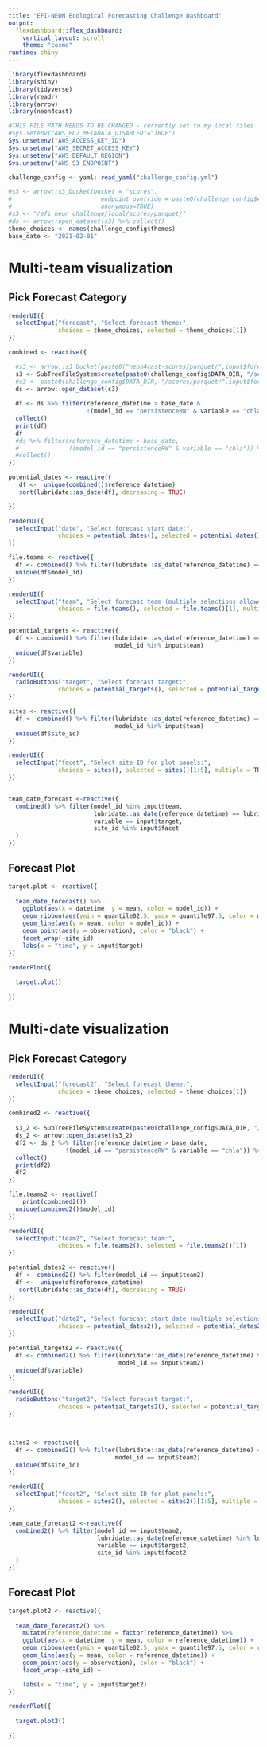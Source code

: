 ```yaml
---
title: "EFI-NEON Ecological Forecasting Challenge Dashboard"
output: 
  flexdashboard::flex_dashboard:
    vertical_layout: scroll
    theme: "cosmo"
runtime: shiny
---
```

```r
library(flexdashboard)
library(shiny)
library(tidyverse)
library(readr)
library(arrow)
library(neon4cast)

#THIS FILE PATH NEEDS TO BE CHANGED - currently set to my local files
#Sys.setenv("AWS_EC2_METADATA_DISABLED"="TRUE")
Sys.unsetenv("AWS_ACCESS_KEY_ID")
Sys.unsetenv("AWS_SECRET_ACCESS_KEY")
Sys.unsetenv("AWS_DEFAULT_REGION")
Sys.unsetenv("AWS_S3_ENDPOINT")

challenge_config <- yaml::read_yaml("challenge_config.yml")

#s3 <- arrow::s3_bucket(bucket = "scores",
#                         endpoint_override = paste0(challenge_config$AWS_DEFAULT_REGION,".",challenge_config$AWS_S3_ENDPOINT),
#                         anonymous=TRUE)
#s3 <- "/efi_neon_challenge/local/scores/parquet/"
#ds <- arrow::open_dataset(s3) %>% collect()
theme_choices <- names(challenge_config$themes)
base_date <- "2021-02-01"

```

Multi-team visualization
=======================================================================

Pick Forecast Category {.sidebar}
-----------------------------------------------------------------------

```r
renderUI({
  selectInput("forecast", "Select forecast theme:", 
              choices = theme_choices, selected = theme_choices[1])
})

combined <- reactive({

  #s3 <- arrow::s3_bucket(paste0("neon4cast-scores/parquet/",input$forecast) , endpoint_override=challenge_config$endpoint_override)
  s3 <- SubTreeFileSystem$create(paste0(challenge_config$DATA_DIR, "/scores/parquet/",input$forecast))
  #s3 <- paste0(challenge_config$DATA_DIR, "/scores/parquet/",input$forecast)
  ds <- arrow::open_dataset(s3)
  
  df <- ds %>% filter(reference_datetime > base_date &
                      !(model_id == "persistenceRW" & variable == "chla")) %>%
  collect()
  print(df)
  df
  #ds %>% filter(reference_datetime > base_date,
  #              !(model_id == "persistenceRW" & variable == "chla")) %>%
  #collect()
})

potential_dates <- reactive({
   df <-  unique(combined()$reference_datetime)
   sort(lubridate::as_date(df), decreasing = TRUE)

})

renderUI({
  selectInput("date", "Select forecast start date:", 
              choices = potential_dates(), selected = potential_dates()[1])
})

file.teams <- reactive({
  df <- combined() %>% filter(lubridate::as_date(reference_datetime) == lubridate::as_date(input$date))
  unique(df$model_id)
})

renderUI({
  selectInput("team", "Select forecast team (multiple selections allowed):", 
              choices = file.teams(), selected = file.teams()[1], multiple = TRUE)
})

potential_targets <- reactive({
  df <- combined() %>% filter(lubridate::as_date(reference_datetime) == lubridate::as_date(input$date),
                              model_id %in% input$team)
  unique(df$variable)
})

renderUI({
  radioButtons("target", "Select forecast target:", 
              choices = potential_targets(), selected = potential_targets()[1])
})

sites <- reactive({
  df <- combined() %>% filter(lubridate::as_date(reference_datetime) == lubridate::as_date(input$date),
                              model_id %in% input$team)
  unique(df$site_id)
})

renderUI({
  selectInput("facet", "Select site ID for plot panels:", 
              choices = sites(), selected = sites()[1:5], multiple = TRUE)
})


team_date_forecast <-reactive({
  combined() %>% filter(model_id %in% input$team,
                        lubridate::as_date(reference_datetime) == lubridate::as_date(input$date),
                        variable == input$target,
                        site_id %in% input$facet
  )
})

```

Forecast Plot 
-------------------------------------

```r
target.plot <- reactive({
  
  team_date_forecast() %>% 
    ggplot(aes(x = datetime, y = mean, color = model_id)) +
    geom_ribbon(aes(ymin = quantile02.5, ymax = quantile97.5, color = model_id, fill = model_id), alpha = 0.3) +
    geom_line(aes(y = mean, color = model_id)) +
    geom_point(aes(y = observation), color = "black") +
    facet_wrap(~site_id) +
    labs(x = "time", y = input$target)
})

renderPlot({
  
  target.plot()
  
})
```

Multi-date visualization
=======================================================================

Pick Forecast Category {.sidebar}
-----------------------------------------------------------------------

```r

renderUI({
  selectInput("forecast2", "Select forecast theme:", 
              choices = theme_choices, selected = theme_choices[1])
})

combined2 <- reactive({
  
  s3_2 <- SubTreeFileSystem$create(paste0(challenge_config$DATA_DIR, "/scores/parquet/",input$forecast))
  ds_2 <- arrow::open_dataset(s3_2)
  df2 <- ds_2 %>% filter(reference_datetime > base_date,
                !(model_id == "persistenceRW" & variable == "chla")) %>%
  collect()
  print(df2)
  df2
})

file.teams2 <- reactive({
    print(combined2())
  unique(combined2()$model_id)
})

renderUI({
  selectInput("team2", "Select forecast team:", 
              choices = file.teams2(), selected = file.teams2()[1])
})

potential_dates2 <- reactive({
  df <- combined2() %>% filter(model_id == input$team2)
  df <-  unique(df$reference_datetime)
   sort(lubridate::as_date(df), decreasing = TRUE)
})

renderUI({
  selectInput("date2", "Select forecast start date (multiple selections allowed):", 
              choices = potential_dates2(), selected = potential_dates2()[1], multiple = TRUE)
})

potential_targets2 <- reactive({
  df <- combined2() %>% filter(lubridate::as_date(reference_datetime) %in% lubridate::as_date(input$date2),
                               model_id == input$team2)
  unique(df$variable)
})

renderUI({
  radioButtons("target2", "Select forecast target:", 
              choices = potential_targets2(), selected = potential_targets2()[1])
})



sites2 <- reactive({
  df <- combined2() %>% filter(lubridate::as_date(reference_datetime) == lubridate::as_date(input$date2),
                              model_id == input$team2)
  unique(df$site_id)
})

renderUI({
  selectInput("facet2", "Select site ID for plot panels:", 
              choices = sites2(), selected = sites2()[1:5], multiple = TRUE)
})

team_date_forecast2 <-reactive({
  combined2() %>% filter(model_id == input$team2,
                         lubridate::as_date(reference_datetime) %in% lubridate::as_date(input$date2),
                         variable == input$target2,
                         site_id %in% input$facet2
  )
})


```

Forecast Plot 
-------------------------------------

```r
target.plot2 <- reactive({
  
  team_date_forecast2() %>% 
    mutate(reference_datetime = factor(reference_datetime)) %>% 
    ggplot(aes(x = datetime, y = mean, color = reference_datetime)) +
    geom_ribbon(aes(ymin = quantile02.5, ymax = quantile97.5, color = reference_datetime, fill = reference_datetime), alpha = 0.3) +
    geom_line(aes(y = mean, color = reference_datetime)) +
    geom_point(aes(y = observation), color = "black") +
    facet_wrap(~site_id) +

    labs(x = "time", y = input$target2)
})

renderPlot({
  
  target.plot2()
  
})
```
